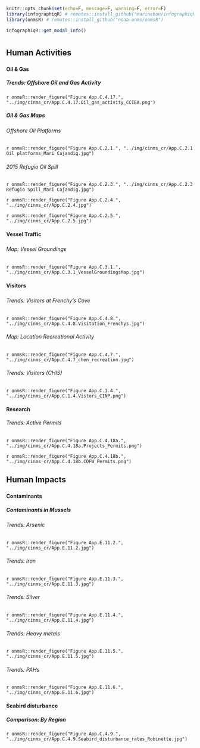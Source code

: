 ```r
knitr::opts_chunk$set(echo=F, message=F, warning=F, error=F)
library(infographiqR) # remotes::install_github("marinebon/infographiqR") 
library(onmsR) # remotes::install_github("noaa-onms/onmsR")
```

```r
infographiqR::get_modal_info()
```

# {.tabset}

## Human Activities

### {.tabset}

#### Oil & Gas {.tabset}

##### Trends: Offshore Oil and Gas Activity 

`r onmsR::render_figure("Figure App.C.4.17.", "../img/cinms_cr/App.C.4.17.Oil_gas_activity_CCIEA.png")`

##### Oil & Gas Maps {.tabset}

###### Offshore Oil Platforms

`r onmsR::render_figure("Figure App.C.2.1.", "../img/cinms_cr/App.C.2.1 Oil platforms_Mari Cajandig.jpg")`

###### 2015 Refugio Oil Spill

`r onmsR::render_figure("Figure App.C.2.3.", "../img/cinms_cr/App.C.2.3 Refugio Spill_Mari Cajandig.jpg")`

`r onmsR::render_figure("Figure App.C.2.4.", "../img/cinms_cr/App.C.2.4.jpg")`

`r onmsR::render_figure("Figure App.C.2.5.", "../img/cinms_cr/App.C.2.5.jpg")`

#### Vessel Traffic

##### {.tabset}

###### Map: Vessel Groundings

`r onmsR::render_figure("Figure App.C.3.1.", "../img/cinms_cr/App.C.3.1_VesselGroundingsMap.jpg")`

#### Visitors

##### {.tabset}

###### Trends: Visitors at Frenchy's Cove

`r onmsR::render_figure("Figure App.C.4.8.", "../img/cinms_cr/App.C.4.8.Visitation_Frenchys.jpg")`

###### Map: Location Recreational Activity

`r onmsR::render_figure("Figure App.C.4.7.", "../img/cinms_cr/App.C.4.7_chen_recreation.jpg")`

###### Trends: Visitors (CHIS)

`r onmsR::render_figure("Figure App.C.1.4.", "../img/cinms_cr/App.C.1.4.Vistors_CINP.png")`

#### Research
###### Trends: Active Permits

`r onmsR::render_figure("Figure App.C.4.18a.", "../img/cinms_cr/App.C.4.18a.Projects_Permits.png")`

`r onmsR::render_figure("Figure App.C.4.18b.", "../img/cinms_cr/App.C.4.18b.CDFW_Permits.png")`

## Human Impacts

### {.tabset}

#### Contaminants 
##### Contaminants in Mussels {.tabset}

###### Trends: Arsenic

`r onmsR::render_figure("Figure App.E.11.2.", "../img/cinms_cr/App.E.11.2.jpg")`

###### Trends: Iron

`r onmsR::render_figure("Figure App.E.11.3.", "../img/cinms_cr/App.E.11.3.jpg")`

###### Trends: Silver

`r onmsR::render_figure("Figure App.E.11.4.", "../img/cinms_cr/App.E.11.4.jpg")`

###### Trends: Heavy metals

`r onmsR::render_figure("Figure App.E.11.5.", "../img/cinms_cr/App.E.11.5.jpg")`

###### Trends: PAHs

`r onmsR::render_figure("Figure App.E.11.6.", "../img/cinms_cr/App.E.11.6.jpg")`

#### Seabird disturbance

##### Comparison: By Region

`r onmsR::render_figure("Figure App.C.4.9.", "../img/cinms_cr/App.C.4.9.Seabird_disturbance_rates_Robinette.jpg")`

